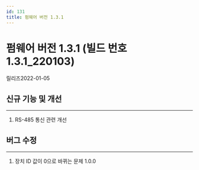 ```yaml
---
id: 131
title: 펌웨어 버전 1.3.1
---
```


# 펌웨어 버전 1.3.1 (빌드 번호 1.3.1_220103)

릴리즈<Separator/>2022-01-05


## 신규 기능 및 개선

---

1. RS-485 통신 관련 개선


## 버그 수정

---

<BugLists>

1. 장치 ID 값이 0으로 바뀌는 문제 <Badge>1.0.0</Badge>

</BugLists>